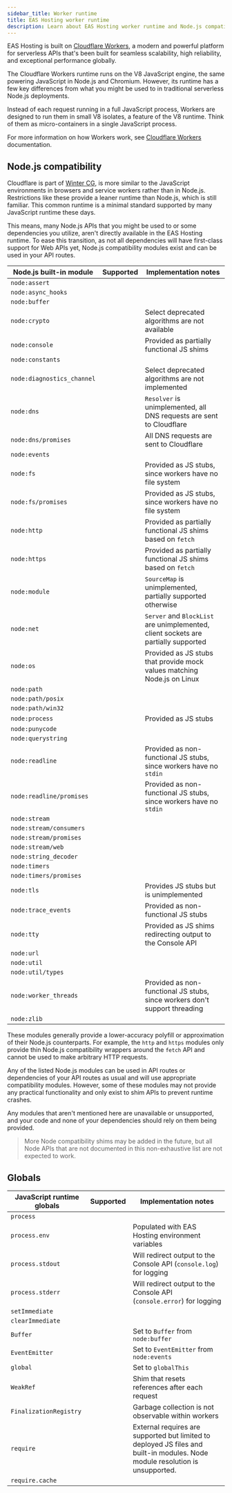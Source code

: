 ```yaml
---
sidebar_title: Worker runtime
title: EAS Hosting worker runtime
description: Learn about EAS Hosting worker runtime and Node.js compatibility.
---
```



EAS Hosting is built on [Cloudflare Workers](https://developers.cloudflare.com/workers/), a modern and powerful platform for serverless APIs that's been built for seamless scalability, high reliability, and exceptional performance globally.

The Cloudflare Workers runtime runs on the V8 JavaScript engine, the same powering JavaScript in Node.js and Chromium. However, its runtime has a few key differences from what you might be used to in traditional serverless Node.js deployments.

Instead of each request running in a full JavaScript process, Workers are designed to run them in small V8 isolates, a feature of the V8 runtime. Think of them as micro-containers in a single JavaScript process.

For more information on how Workers work, see [Cloudflare Workers](https://developers.cloudflare.com/workers/reference/how-workers-works/) documentation.

## Node.js compatibility

Cloudflare is part of [Winter CG](https://wintercg.org/), is more similar to the JavaScript environments in browsers and service workers rather than in Node.js. Restrictions like these provide a leaner runtime than Node.js, which is still familiar. This common runtime is a minimal standard supported by many JavaScript runtime these days.

This means, many Node.js APIs that you might be used to or some dependencies you utilize, aren't directly available in the EAS Hosting runtime. To ease this transition, as not all dependencies will have first-class support for Web APIs yet, Node.js compatibility modules exist and can be used in your API routes.

| Node.js built-in module    | Supported     | Implementation notes                                                               |
| -------------------------- | ------------- | ---------------------------------------------------------------------------------- |
| `node:assert`              | <YesIcon />   |                                                                                    |
| `node:async_hooks`         | <YesIcon />   |                                                                                    |
| `node:buffer`              | <YesIcon />   |                                                                                    |
| `node:crypto`              | <YesIcon />   | Select deprecated algorithms are not available                                     |
| `node:console`             | <AlertIcon /> | Provided as partially functional JS shims                                          |
| `node:constants`           | <YesIcon />   |                                                                                    |
| `node:diagnostics_channel` | <YesIcon />   | Select deprecated algorithms are not implemented                                   |
| `node:dns`                 | <YesIcon />   | `Resolver` is unimplemented, all DNS requests are sent to Cloudflare               |
| `node:dns/promises`        | <YesIcon />   | All DNS requests are sent to Cloudflare                                            |
| `node:events`              | <YesIcon />   |                                                                                    |
| `node:fs`                  | <NoIcon />    | Provided as JS stubs, since workers have no file system                            |
| `node:fs/promises`         | <NoIcon />    | Provided as JS stubs, since workers have no file system                            |
| `node:http`                | <AlertIcon /> | Provided as partially functional JS shims based on `fetch`                         |
| `node:https`               | <AlertIcon /> | Provided as partially functional JS shims based on `fetch`                         |
| `node:module`              | <AlertIcon /> | `SourceMap` is unimplemented, partially supported otherwise                        |
| `node:net`                 | <AlertIcon /> | `Server` and `BlockList` are unimplemented, client sockets are partially supported |
| `node:os`                  | <YesIcon />   | Provided as JS stubs that provide mock values matching Node.js on Linux            |
| `node:path`                | <YesIcon />   |                                                                                    |
| `node:path/posix`          | <YesIcon />   |                                                                                    |
| `node:path/win32`          | <YesIcon />   |                                                                                    |
| `node:process`             | <YesIcon />   | Provided as JS stubs                                                               |
| `node:punycode`            | <NoIcon />    |                                                                                    |
| `node:querystring`         | <YesIcon />   |                                                                                    |
| `node:readline`            | <NoIcon />    | Provided as non-functional JS stubs, since workers have no `stdin`                 |
| `node:readline/promises`   | <NoIcon />    | Provided as non-functional JS stubs, since workers have no `stdin`                 |
| `node:stream`              | <YesIcon />   |                                                                                    |
| `node:stream/consumers`    | <YesIcon />   |                                                                                    |
| `node:stream/promises`     | <YesIcon />   |                                                                                    |
| `node:stream/web`          | <YesIcon />   |                                                                                    |
| `node:string_decoder`      | <YesIcon />   |                                                                                    |
| `node:timers`              | <YesIcon />   |                                                                                    |
| `node:timers/promises`     | <YesIcon />   |                                                                                    |
| `node:tls`                 | <NoIcon />    | Provides JS stubs but is unimplemented                                             |
| `node:trace_events`        | <AlertIcon /> | Provided as non-functional JS stubs                                                |
| `node:tty`                 | <YesIcon />   | Provided as JS shims redirecting output to the Console API                         |
| `node:url`                 | <YesIcon />   |                                                                                    |
| `node:util`                | <YesIcon />   |                                                                                    |
| `node:util/types`          | <YesIcon />   |                                                                                    |
| `node:worker_threads`      | <NoIcon />    | Provided as non-functional JS stubs, since workers don't support threading         |
| `node:zlib`                | <YesIcon />   |                                                                                    |

These modules generally provide a lower-accuracy polyfill or approximation of their Node.js counterparts.
For example, the `http` and `https` modules only provide thin Node.js compatibility wrappers around the `fetch` API and cannot be used to make arbitrary HTTP requests.

Any of the listed Node.js modules can be used in API routes or dependencies of your API routes as usual and will use appropriate compatibility modules. However, some of these modules may not provide any practical functionality and only exist to shim APIs to prevent runtime crashes.

Any modules that aren't mentioned here are unavailable or unsupported, and your code and none of your dependencies should rely on them being provided.

> More Node compatibility shims may be added in the future, but all Node APIs that are not documented in this non-exhaustive list are not expected to work.

## Globals

| JavaScript runtime globals | Supported     | Implementation notes                                                                                                          |
| -------------------------- | ------------- | ----------------------------------------------------------------------------------------------------------------------------- |
| `process`                  | <YesIcon />   |                                                                                                                               |
| `process.env`              | <YesIcon />   | Populated with EAS Hosting environment variables                                                                              |
| `process.stdout`           | <YesIcon />   | Will redirect output to the Console API (`console.log`) for logging                                                           |
| `process.stderr`           | <YesIcon />   | Will redirect output to the Console API (`console.error`) for logging                                                         |
| `setImmediate`             | <YesIcon />   |                                                                                                                               |
| `clearImmediate`           | <YesIcon />   |                                                                                                                               |
| `Buffer`                   | <YesIcon />   | Set to `Buffer` from `node:buffer`                                                                                            |
| `EventEmitter`             | <YesIcon />   | Set to `EventEmitter` from `node:events`                                                                                      |
| `global`                   | <YesIcon />   | Set to `globalThis`                                                                                                           |
| `WeakRef`                  | <YesIcon />   | Shim that resets references after each request                                                                                |
| `FinalizationRegistry`     | <NoIcon />    | Garbage collection is not observable within workers                                                                           |
| `require`                  | <AlertIcon /> | External requires are supported but limited to deployed JS files and built-in modules. Node module resolution is unsupported. |
| `require.cache`            | <NoIcon />    |                                                                                                                               |
